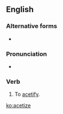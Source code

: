 ==English==

===Alternative forms===
* {{l|en|acetise}} {{qualifier|UK, rare}}

===Pronunciation===
* {{IPA|/æ.sə.taɪz/|lang=en}}

===Verb===
{{en-verb|acetiz}}

# {{lb|en|rare}} To [[acetify]].

[[ko:acetize]]